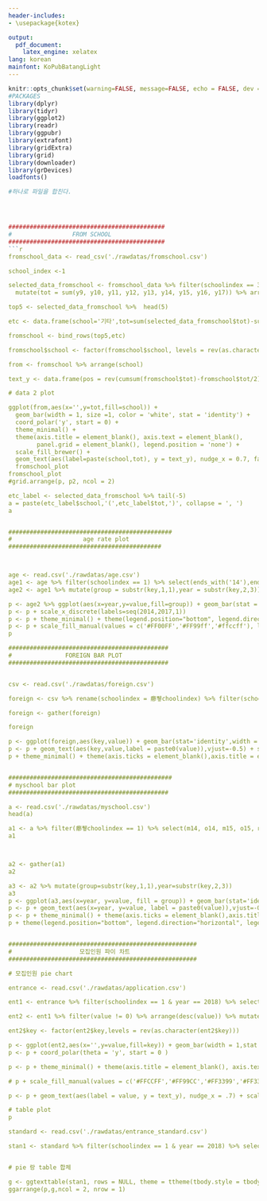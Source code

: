 ```yaml
---
header-includes:
- \usepackage{kotex}

output:
  pdf_document: 
    latex_engine: xelatex
lang: korean
mainfont: KoPubBatangLight
---
```


```r
knitr::opts_chunk$set(warning=FALSE, message=FALSE, echo = FALSE, dev ="cairo_pdf")
#PACKAGES
library(dplyr)
library(tidyr)
library(ggplot2)
library(readr)
library(ggpubr)
library(extrafont)
library(gridExtra)
library(grid)
library(downloader)
library(grDevices)
loadfonts()
```


```r
#하나로 파일을 합친다.




############################################
#                 FROM SCHOOL
############################################
```r
fromschool_data <- read_csv('./rawdatas/fromschool.csv')

school_index <-1

selected_data_fromschool <- fromschool_data %>% filter(schoolindex == 3) %>% group_by(school) %>%
  mutate(tot = sum(y9, y10, y11, y12, y13, y14, y15, y16, y17)) %>% arrange(desc(tot)) %>% distinct(school,tot)

top5 <- selected_data_fromschool %>%  head(5)

etc <- data.frame(school='기타',tot=sum(selected_data_fromschool$tot)-sum(top5$tot))

fromschool <- bind_rows(top5,etc)

fromschool$school <- factor(fromschool$school, levels = rev(as.character(fromschool$school)))

from <- fromschool %>% arrange(school)

text_y <- data.frame(pos = rev(cumsum(fromschool$tot)-fromschool$tot/2))

# data 2 plot

ggplot(from,aes(x='',y=tot,fill=school)) + 
  geom_bar(width = 1, size =1, color = 'white', stat = 'identity') +
  coord_polar('y', start = 0) +
  theme_minimal() + 
  theme(axis.title = element_blank(), axis.text = element_blank(), 
        panel.grid = element_blank(), legend.position = 'none') + 
  scale_fill_brewer() +
  geom_text(aes(label=paste(school,tot), y = text_y), nudge_x = 0.7, family="KoPubBatang light",size=3) ->
  fromschool_plot
fromschool_plot
#grid.arrange(p, p2, ncol = 2)

etc_label <- selected_data_fromschool %>% tail(-5)
a = paste(etc_label$school,'(',etc_label$tot,')', collapse = ', ')
a


##############################################
#                    age rate plot
###########################################



age <- read.csv('./rawdatas/age.csv')
age1 <- age %>% filter(schoolindex == 1) %>% select(ends_with('14'),ends_with('15'),ends_with('16'),ends_with('17')) %>% gather()
age2 <- age1 %>% mutate(group = substr(key,1,1),year = substr(key,2,3))

p <- age2 %>% ggplot(aes(x=year,y=value,fill=group)) + geom_bar(stat = 'identity', width = 0.5)
p <- p + scale_x_discrete(labels=seq(2014,2017,1))
p <- p + theme_minimal() + theme(legend.position="bottom", legend.direction="horizontal", legend.title = element_blank(), axis.title.x = element_blank(), axis.title.y = element_blank(), panel.grid.major.x = element_blank(), panel.grid.major.y = element_line(color = 'gray'), panel.grid.minor.y = element_line(color='gray'), axis.ticks = element_blank())
p <- p + scale_fill_manual(values = c('#FF00FF','#FF99ff','#ffccff'), labels = c('29세 이상','26~28세','25세 이하')) + labs(caption = '단위 : %')
p

#############################################
#               FOREIGN BAR PLOT
#############################################


csv <- read.csv('./rawdatas/foreign.csv')

foreign <- csv %>% rename(schoolindex = 癤퓋choolindex) %>% filter(schoolindex == 1) %>% select(f14, f15, f16, f17)

foreign <- gather(foreign)

foreign

p <- ggplot(foreign,aes(key,value)) + geom_bar(stat='identity',width = 0.5, fill='#FF00FF',family="")
p <- p + geom_text(aes(key,value,label = paste0(value)),vjust=-0.5) + scale_x_discrete(labels=seq(2014,2017,1))
p + theme_minimal() + theme(axis.ticks = element_blank(),axis.title = element_blank(), axis.text.y = element_blank(), panel.grid.major.x = element_blank(), panel.grid.major.y = element_line(color = 'gray'), panel.grid.minor.y = element_line(color='gray'))


##############################################
# myschool bar plot
#############################################

a <- read.csv('./rawdatas/myschool.csv')
head(a)

a1 <- a %>% filter(癤퓋choolindex == 1) %>% select(m14, o14, m15, o15, m16, o16, m17, o17)
a1



a2 <- gather(a1)
a2

a3 <- a2 %>% mutate(group=substr(key,1,1),year=substr(key,2,3))
a3
p <- ggplot(a3,aes(x=year, y=value, fill = group)) + geom_bar(stat='identity', position = 'dodge', width = 0.5)
p <- p + geom_text(aes(x=year, y=value, label = paste0(value)),vjust=-0.5, position = position_dodge(0.5)) + scale_x_discrete(labels=seq(2014,2017,1))
p <- p + theme_minimal() + theme(axis.ticks = element_blank(),axis.title = element_blank(), axis.text.y = element_blank(), panel.grid.major.x = element_blank(), panel.grid.major.y = element_line(color = 'gray'), panel.grid.minor.y = element_line(color='gray'))
p + theme(legend.position="bottom", legend.direction="horizontal", legend.title = element_blank()) + scale_fill_manual(values = c('#FF00FF','#FFCCFF'), labels = c('자','타'))


#####################################################
#                   모집인원 파이 차트
#####################################################

# 모집인원 pie chart

entrance <- read.csv('./rawdatas/application.csv')

ent1 <- entrance %>% filter(schoolindex == 1 & year == 2018) %>% select(3:7) %>% rename()%>% gather()

ent2 <- ent1 %>% filter(value != 0) %>% arrange(desc(value)) %>% mutate(text_y = cumsum(value) - value/2)

ent2$key <- factor(ent2$key,levels = rev(as.character(ent2$key)))

p <- ggplot(ent2,aes(x='',y=value,fill=key)) + geom_bar(width = 1,stat = 'identity', color = 'white')
p <- p + coord_polar(theta = 'y', start = 0 )

p <- p + theme_minimal() + theme(axis.title = element_blank(), axis.text = element_blank(), panel.grid = element_blank(), legend.position = 'bottom', legend.title = element_blank()) + guides(fill = guide_legend(reverse = TRUE))

# p + scale_fill_manual(values = c('#FFCCFF','#FF99CC','#FF3399','#FF33FF','#FF00FF','#FF00CC'))

p <- p + geom_text(aes(label = value, y = text_y), nudge_x = .7) + scale_fill_grey(start = 0.8, end = 0.2)

# table plot
p

standard <- read.csv('./rawdatas/entrance_standard.csv')

stan1 <- standard %>% filter(schoolindex == 1 & year == 2018) %>% select(level,leet,gpa,lang,doc,essay,interview,sum) %>% replace(.,is.na(.),0)


# pie 랑 table 합체 

g <- ggtexttable(stan1, rows = NULL, theme = ttheme(tbody.style = tbody_style(fill = 'white'), padding = unit(c(20, 30), "mm")))
ggarrange(p,g,ncol = 2, nrow = 1)




```

